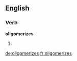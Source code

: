 ==English==

===Verb===
'''oligomerizes'''

# {{en-third-person singular of|oligomerize}}

[[de:oligomerizes]]
[[fr:oligomerizes]]